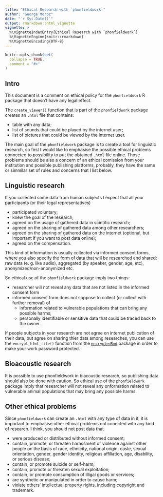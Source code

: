 ```yaml
---
title: "Ethical Research with `phonfieldwork`"
author: "George Moroz"
date: "`r Sys.Date()`"
output: rmarkdown::html_vignette
vignette: >
  %\VignetteIndexEntry{Ethical Research with `phonfieldwork`}
  %\VignetteEngine{knitr::rmarkdown}
  %\VignetteEncoding{UTF-8}
---
```


```r
knitr::opts_chunk$set(
  collapse = TRUE,
  comment = "#>"
)
```

## Intro

This document is a comment on ethical policy for the `phonfieldwork` R package that doesn't have any legal effect.

The `create_viewer()` function that is part of the `phonfieldwork` package creates an `.html` file that contains:

* table with any data;
* list of sounds that could be played by the internet user;
* list of pictures that could be viewed by the internet user.

The main goal of the `phonfieldwork` package is to create a tool for linguistic research, so first I would like to emphasise the possible ethical problems connected to possibility to put the obtained `.html` file online. Those problems should be also a concern of an ethical comission from your institution and possible publishing platforms, probably, they have the same or simmilar set of rules and concerns that I list below.

## Linguistic research

If you collected some data from human subjects I expect that all your participants (or their legal representatives)

* participated voluntary;
* knew the goal of the research;
* agreed on the usage of gathered data in scintific research;
* agreed on the sharing of gathered data among other researchers;
* agreed on the sharing of gathered data on the internet (optional, but important if you want to post data online);
* agreed on the compensation.

This kind of information is usually collected via informed consent forms, where you also specify the form of data that will be researched and shared: raw data (e. g. like audio), aggregated (by speaker, gender, age, etc), anonymized/non-anonymized etc.

So ethical use of the `phonfieldwork` package imply two things:

* researcher will not reveal any data that are not listed in the informed consent form 
* informed consent form does not soppose to collect (or collect with further removal) of
    * information related to vulnerable populations that can bring any possible harms;
    * personally identifiable or sensitive data that could be traced back to the owner.
    
If people subjects in your research are not agree on internet publication of their data, but agree on sharing thier data among researches, you can use the `encrypt_html_file()` function from the [`encryptedRmd`](https://CRAN.R-project.org/package=encryptedRmd) package in order to make your work password protected.

## Bioacoustic research

It is possible to use phonfieldwork in biacoustic research, so publishing data should also be done with caution. So ethical use of the `phonfieldwork` package imply that researcher will not reveal any onformation related to vulnerable animal populations that may bring any possible harms.

## Other ethical problems

Since `phonfieldwork` can create an `.html` with any type of data in it, it is important to emphasise other ethical problems not conected with any kind of research. I think, you should not post data that

* were produced or distributed without informed consent;
* contain, promote, or threaten harassment or violence against other people on the basis of race, ethnicity, national origin, caste, sexual orientation, gender, gender identity, religious affiliation, age, disability, or serious disease;
* contain, or promote suicide or self-harm;
* contain, promote or threaten sexual exploitation;
* contain, or promote consumption of illigal goods or services;
* are synthetic or manipulated in order to cause harm;
* violate others’ intellectual property rights, including copyright and trademark.
